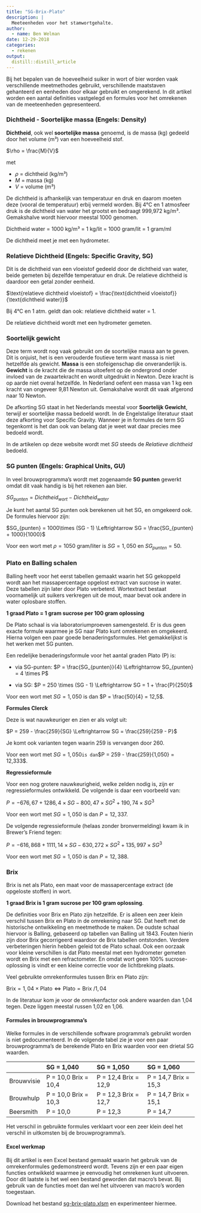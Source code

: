 ```yaml
---
title: "SG-Brix-Plato"
description: |
  Meeteenheden voor het stamwortgehalte.
author:
  - name: Ben Welman
date: 12-29-2018
categories:
  - rekenen
output:
  distill::distill_article
---
```


Bij het bepalen van de hoeveelheid suiker in wort of bier worden vaak verschillende meetmethodes gebruikt, verschillende maatstaven gehanteerd en eenheden door elkaar gebruikt en omgerekend. In dit artikel worden een aantal definities vastgelegd en formules voor het omrekenen van de meeteenheden gepresenteerd.


### Dichtheid - Soortelijke massa (Engels: Density)

**Dichtheid**, ook wel **soortelijke massa** genoemd, is de massa (kg) gedeeld door het volume (m³) van een hoeveelheid stof.

$\rho = \frac{M}{V}$

met

-  $\rho$ = dichtheid (kg/m³)
-  $M$ = massa (kg)
-  $V$ = volume (m³)

De dichtheid is afhankelijk van temperatuur en druk en daarom moeten deze (vooral de temperatuur) erbij vermeld worden. Bij 4°C en 1 atmosfeer druk is de dichtheid van water het grootst en bedraagt 999,972 kg/m³. Gemakshalve wordt hiervoor meestal 1000 genomen.

Dichtheid water = 1000 kg/m³ = 1 kg/lit = 1000 gram/lit = 1 gram/ml

De dichtheid meet je met een hydrometer.

### Relatieve Dichtheid (Engels: Specific Gravity, SG)

Dit is de dichtheid van een vloeistof gedeeld door de dichtheid van water, beide gemeten bij dezelfde temperatuur en druk. De relatieve dichtheid is daardoor een getal zonder eenheid.   

$\text{relatieve dichtheid vloeistof} = \frac{\text{dichtheid vloeistof}}{\text{dichtheid water}}$

Bij 4°C en 1 atm. geldt dan ook: relatieve dichtheid water = 1.

De relatieve dichtheid wordt met een hydrometer gemeten.

### Soortelijk gewicht

Deze term wordt nog vaak gebruikt om de soortelijke massa aan te geven. Dit is onjuist, het is een verouderde foutieve term want massa is niet hetzelfde als gewicht. **Massa** is een stofeigenschap die onveranderlijk is. **Gewicht** is de kracht die de massa uitoefent op de ondergrond onder invloed van de zwaartekracht en wordt uitgedrukt in Newton. Deze kracht is op aarde niet overal hetzelfde. In Nederland oefent een massa van 1 kg een kracht van ongeveer 9,81 Newton uit. Gemakshalve wordt dit vaak afgerond naar 10 Newton.

De afkorting SG staat in het Nederlands meestal voor **Soortelijk Gewicht**, terwijl er soortelijke massa bedoeld wordt. In de Engelstalige literatuur staat deze afkorting voor Specific Gravity. Wanneer je in formules de term SG tegenkomt is het dan ook van belang dat je weet wat daar precies mee bedoeld wordt.

<aside>In de artikelen op deze website wordt met *SG* steeds de *Relatieve dichtheid* bedoeld.</aside>

### SG punten (Engels: Graphical Units, GU)

In veel brouwprogramma's wordt met zogenaamde **SG punten** gewerkt omdat dit vaak handig is bij het rekenen aan bier.

$SG_{punten} = Dichtheid_{wort} - Dichtheid_{water}$

Je kunt het aantal SG punten ook berekenen uit het SG, en omgekeerd ook. De formules hiervoor zijn:


$SG_{punten}  =  1000\times (SG  -  1) \Leftrightarrow SG  =  \frac{SG_{punten} + 1000}{1000}$

Voor een wort met $\rho =1050$ gram/liter is $SG = 1,050$ en $SG_{punten} = 50$.

### Plato en Balling schalen

Balling heeft voor het eerst tabellen gemaakt waarin het SG gekoppeld wordt aan het massapercentage opgelost extract van sucrose in water. Deze tabellen zijn later door Plato verbeterd. Wortextract bestaat voornamelijk uit suikers verkregen uit de mout, maar bevat ook andere in water oplosbare stoffen.

**1 graad Plato = 1 gram sucrose per 100 gram oplossing**

De Plato schaal is via laboratoriumproeven samengesteld. Er is dus geen exacte formule waarmee je SG naar Plato kunt omrekenen en omgekeerd. Hierna volgen een paar goede benaderingsformules. Het gemakkelijkst is het werken met SG punten.

Een redelijke benaderingsformule voor het aantal graden Plato (P) is:

-  via SG-punten: $P = \frac{SG_{punten}}{4} \Leftrightarrow SG_{punten} = 4 \times P$

-  via SG: $P = 250 \times (SG - 1) \Leftrightarrow SG = 1 + \frac{P}{250}$

Voor een wort met $SG = 1,050$ is dan $P = \frac{50}{4} = 12,5$.

**Formules Clerck**

Deze is wat nauwkeuriger en zien er als volgt uit:

$P = 259 - \frac{259}{SG} \Leftrightarrow SG = \frac{259}{259 - P}$

<aside>Je komt ook varianten tegen waarin 259 is vervangen door 260.</aside>

Voor een wort met $SG = 1,050$` is dan `$P = 259 - \frac{259}{1,050} = 12,333$.

**Regressieformule**

Voor een nog grotere nauwkeurigheid, welke zelden nodig is, zijn er regressieformules ontwikkeld. De volgende is daar een voorbeeld van:

$P = -676,67 + 1286,4 \times SG -800,47 \times SG^2 + 190,74 \times SG^3$

Voor een wort met $SG = 1,050$ is dan $P = 12,337$.

De volgende regressieformule (helaas zonder bronvermelding) kwam ik in Brewer's Friend tegen:

$P = -616,868 + 1111,14 \times SG - 630,272 \times SG^2 + 135,997 \times SG^3$

Voor een wort met $SG = 1,050$ is dan $P = 12,388$.

### Brix

Brix is net als Plato, een maat voor de massapercentage extract (de opgeloste stoffen) in wort.

**1 graad Brix is 1 gram sucrose per 100 gram oplossing**.

De definities voor Brix en Plato zijn hetzelfde. Er is alleen een zeer klein verschil tussen Brix en Plato in de omrekening naar SG. Dat heeft met de historische ontwikkeling en meetmethode te maken. De oudste schaal hiervoor is Balling, gebaseerd op tabellen van Balling uit 1843. Fouten hierin zijn door Brix gecorrigeerd waardoor de Brix tabellen ontstonden. Verdere verbeteringen hierin hebben geleid tot de Plato schaal. Ook een oorzaak voor kleine verschillen is dat Plato meestal met een hydrometer gemeten wordt en Brix met een refractometer. En omdat wort geen 100% sucrose-oplossing is vindt er een kleine correctie voor de lichtbreking plaats.

Veel gebruikte omrekenformules tussen Brix en Plato zijn:

$\text{Brix} = 1,04 \times \text{Plato} \Leftrightarrow \text{Plato} = \text{Brix } / 1,04$

In de literatuur kom je voor de omrekenfactor ook andere waarden dan 1,04 tegen. Deze liggen meestal russen 1,02 en 1,06.

#### Formules in brouwprogramma's

Welke formules in de verschillende software programma's gebruikt worden is niet gedocumenteerd. In de volgende tabel zie je voor een paar brouwprogramma's de berekende Plato en Brix waarden voor een drietal SG waarden.

|            | SG = 1,040           | SG = 1,050           | SG = 1,060           |
|:-----------|:---------------------|:---------------------|:---------------------|
| Brouwvisie | P = 10,0 Brix = 10,4 | P = 12,4 Brix = 12,9 | P = 14,7 Brix = 15,3 | 
| Brouwhulp  | P = 10,0 Brix = 10,3 | P = 12,3 Brix = 12,7 | P = 14,7 Brix = 15,1 | 
| Beersmith  | P = 10,0             | P = 12,3             | P = 14,7             |

Het verschil in gebruikte formules verklaart voor een zeer klein deel het verschil in uitkomsten bij de brouwprogramma's.

#### Excel werkmap

Bij dit artikel is een Excel bestand gemaakt waarin het gebruik van de omrekenformules gedemonstreerd wordt. Tevens zijn er een paar eigen functies ontwikkeld waarmee je eenvoudig het omrekenen kunt uitvoeren. Door dit laatste is het wel een bestand geworden dat macro's bevat. Bij gebruik van de functies moet dan wel het uitvoeren van macro's worden toegestaan.

Download het bestand [sg-brix-plato.xlsm](sg-brix-plato.xlsm) en experimenteer hiermee.
